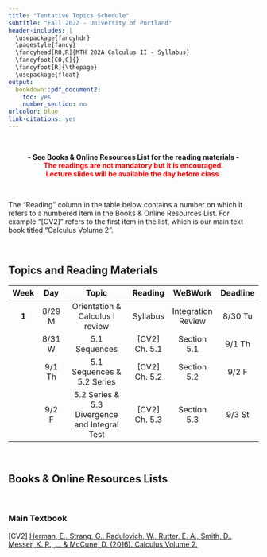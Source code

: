 ```yaml
---
title: "Tentative Topics Schedule"
subtitle: "Fall 2022 - University of Portland"
header-includes: |
  \usepackage{fancyhdr}
  \pagestyle{fancy}
  \fancyhead[RO,R]{MTH 202A Calculus II - Syllabus}
  \fancyfoot[CO,C]{}
  \fancyfoot[R]{\thepage}
  \usepackage{float}
output:
  bookdown::pdf_document2:
    toc: yes
    number_section: no
urlcolor: blue
link-citations: yes
---
```


<br>

<center>**- See Books & Online Resources List for the reading materials -**</center>
<center><span style="color:red">**The readings are not mandatory but it is encouraged.**</span></center>
<center><span style="color:red">**Lecture slides will be available the day before class.**</span></center>

<br>

The "Reading" column in the table below contains a number on which it refers to a numbered item in the Books & Online Resources List. For example "[CV2]" refers to the first item in the list, which is our main text book titled "Calculus Volume 2". 

<br>

## **Topics and Reading Materials**

| **Week** | **Day** |                    **Topic**                   |  **Reading**  |     **WeBWork**    | **Deadline** |
|:--------:|:-------:|:----------------------------------------------:|:-------------:|:------------------:|:------------:|
|   **1**  |  8/29 M |        Orientation \& Calculus I review        |    Syllabus   | Integration Review |    8/30 Tu   |
|          |  8/31 W |                  5.1 Sequences                 | [CV2] Ch. 5.1 |     Section 5.1    |    9/1 Th    |
|          |  9/1 Th |           5.1 Sequences \& 5.2 Series          | [CV2] Ch. 5.2 |     Section 5.2    |     9/2 F    |
|          |  9/2 F  | 5.2 Series \& 5.3 Divergence and Integral Test | [CV2] Ch. 5.3 |     Section 5.3    |    9/3 St    |

<br>

## **Books & Online Resources Lists**

<br>

### Main Textbook

[CV2]   [Herman, E., Strang, G., Radulovich, W., Rutter, E. A., Smith, D., Messer, K. R., ... & McCune, D. (2016). Calculus Volume 2.](https://openstax.org/books/calculus-volume-2/pages/preface){target="_blank"}

<br>

